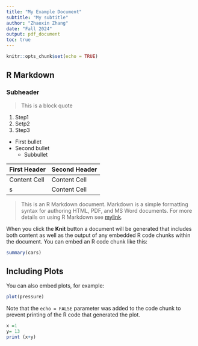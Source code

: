 ```yaml
---
title: "My Example Document"
subtitle: "My subtitle"
author: "Zhaoxin Zhang"
date: "Fall 2024"
output: pdf_document
toc: true
---
```


```r
knitr::opts_chunk$set(echo = TRUE)
```

## R Markdown
### Subheader
> This is a block quote

1. Step1
2. Setp2
3. Step3

* First bullet
* Second bullet
  + Subbullet
  
First Header  | Second Header
------------- | -------------
Content Cell  | Content Cell
s  | Content Cell

>This is an R Markdown document. Markdown is a simple formatting syntax for authoring HTML, PDF, and MS Word documents. For more details on using R Markdown see 
[mylink](http://rmarkdown.rstudio.com).

When you click the **Knit** button a document will be generated that includes both content as well as the output of any embedded R code chunks within the document. You can embed an R code chunk like this:

```r
summary(cars)
```

## Including Plots

You can also embed plots, for example:

```r
plot(pressure)
```

Note that the `echo = FALSE` parameter was added to the code chunk to prevent printing of the R code that generated the plot.
```r
x =1
y= 13
print (x+y)
```

